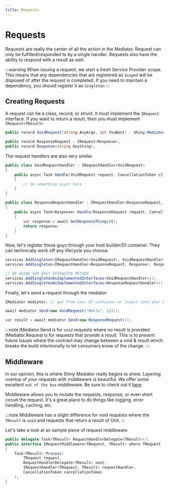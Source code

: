 ```yaml
---
title: Requests
---
```


# Requests

Requests are really the center of all the action in the Mediator.  Request can only be fulfilled/responded to by a single handler.  Requests also have
the ability to respond with a result as well.

:::warning
When issuing a request, we start a fresh Service Provider scope.  This means that any dependencies that are registered as `Scoped` will be disposed of after the request is completed.  If you need to maintain a dependency, you should register it as `Singleton`
:::

## Creating Requests

A request can be a class, record, or struct.  It must implement the `IRequest` interface.  If you want to return a result, then you must implement `IRequest<TResult>`

```csharp
public record VoidRequest(string AnyArgs, int YouWant) : Shiny.Mediator.IRequest;

public record ResponseRequest : IRequest<Response>;
public record Response(string Anything);
```

The request handlers are also very similar

```csharp
public class VoidRequestHandler : IRequestHandler<VoidRequest>
{
    public async Task Handle(VoidRequest request, CancellationToken ct)
    {
        // do something async here
    }
}

public class ResponseRequestHandler : IRequestHandler<ResponseRequest, Response>
{
    public async Task<Response> Handle(ResponseRequest request, CancellationToken ct)
    {
        var response = await GetResponseThing(ct);
        return response;
    }
}

```
Now, let's register these guys through your host builder/DI container.  They can technically work off any lifecycle you choose.

```csharp
services.AddSingleton<IRequestHandler<VoidRequest>, VoidRequestHandler>();
services.AddSingleton<IRequestHandler<ResponseRequest, Response>, ResponseRequestHandler>();

// OR USING OUR EASY EXTENSION METHOD
services.AddSingletonAsImplementedInterfaces<VoidRequestHandler>();
services.AddSingletonAsImplementedInterfaces<ResponseRequestHandler>();
```

Finally, let's send a request through the mediator

```csharp
IMediator mediator; // get from your DI container or inject into your DI aware component

await mediator.Send(new VoidRequest("Hello", 123));

var result = await mediator.Send(new ResponseRequest());
```

:::note
IMediator.Send is for `void` requests where no result is provided
IMediator.Request is for requests that provide a result.  This is to prevent future issues where the contract may change between a void & result which breaks the build intentionally to let consumers know of the change.
:::

## Middleware

In our opinion, this is where Shiny Mediator really begins to shine.  Layering overtop of your requests with middleware is beautiful.  We offer some excellent `out of the box` middleware.  Be sure to check out it [here](/client/mediator/middleware/)

Middleware allows you to mutate the requests, response, or even short circuit the request.  It's a great place to do things like logging, error handling, caching, etc.

:::note
Middleware has a slight difference for void requests where the `TResult` is `void` and requests that return a result of Unit.
:::

Let's take a look at an sample piece of request middleware
```csharp
public delegate Task<TResult> RequestHandlerDelegate<TResult>();
public interface IRequestMiddleware<TRequest, TResult> where TRequest : IRequest<TResult>
{
    Task<TResult> Process(
        TRequest request, 
        RequestHandlerDelegate<TResult> next, 
        IRequestHandler<TRequest, TResult> requestHandler, 
        CancellationToken cancellationToken
    );
}
```